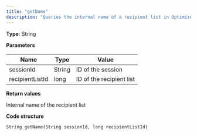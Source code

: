 ```yaml
---
title: "getName"
description: "Queries the internal name of a recipient list in Optimizely Campaign."
---
```


**Type**: String

**Parameters**

| Name            | Type   | Value                    |
| --------------- | ------ | ------------------------ |
| sessionId       | String | ID of the session        |
| recipientListId | long   | ID of the recipient list |

**Return values**

Internal name of the recipient list

**Code structure**

`String getName(String sessionId, long recipientListId)
`